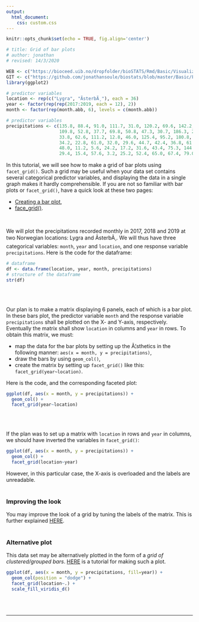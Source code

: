 ```yaml
---
output:
  html_document:
    css: custom.css
--- 
```


```r
knitr::opts_chunk$set(echo = TRUE, fig.align='center')

# title: Grid of bar plots
# author: jonathan
# revised: 14/3/2020 

WEB <- c("https://bioceed.uib.no/dropfolder/bioSTATS/Rmd/Basic/Visualizing/Faceted/grid-bar.html")
GIT <- c("https://github.com/jonathansoule/biostats/blob/master/Basic/Faceted/Faceted/grid-bar.Rmd")
library(ggplot2)

# predictor variables
location <- rep(c("Lygra", "ÃsterbÃ¸"), each = 36)
year <- factor(rep(rep(2017:2019, each = 12), 2))
month <- factor(rep(month.abb, 6), levels = c(month.abb))

# predictor variables
precipitations <- c(135.8, 88.4, 91.0, 111.7, 31.0, 120.2, 69.6, 142.2, 83.8, 208.6, 229.4, 141.4,
                    109.8, 52.8, 37.7, 69.8, 50.8, 47.3, 30.7, 186.3, 294.6, 245.9, 57.6, 46.4,
                    33.8, 62.6, 111.2, 12.8, 46.0, 125.4, 95.2, 180.8, 148.6, 132.0, 21.6, 224.4,
                    34.2, 22.8, 61.0, 32.0, 29.6, 44.7, 42.4, 36.8, 61.8, 88.2, 92.6, 80.2,
                    48.0, 11.2, 5.6, 24.2, 17.2, 31.6, 43.4, 75.3, 144.0, 103.0, 12.4, 36.6,
                    29.4, 15.4, 57.6, 3.2, 25.2, 52.4, 65.0, 67.4, 79.0, 18.2, 7.8, 92.0)

```

In this tutorial, we will see how to make a grid of bar plots using `facet_grid()`. Such a grid may be useful when your data set contains several categorical predictor variables, and displaying the data in a single graph makes it hardly comprehensible. If you are not so familiar with bar plots or `facet_grid()`, have a quick look at these two pages:

+ [Creating a bar plot](https://biostats.w.uib.no/creating-a-bar-plot/){target="_blank"},
+ [face_grid()](https://biostats.w.uib.no/facet_grid/){target="_blank"}.

<br/>

We will plot the precipitations recorded monthly in 2017, 2018 and 2019 at two Norwegian locations: Lygra and ÃsterbÃ¸. We will thus have three categorical variables: `month`, `year` and `location`, and one response variable `precipitations`. Here is the code for the dataframe:

```r
# dataframe
df <- data.frame(location, year, month, precipitations)
# structure of the dataframe
str(df)
```
<br/><br/>

Our plan is to make a matrix displaying 6 panels, each of which is a bar plot. In these bars plot, the predictor variable `month` and the response variable `precipitations` shall be plotted on the X- and Y-axis, respectively. Eventually the matrix shall show `location` in columns and `year` in rows. To obtain this matrix, we must:

+ map the data for the bar plots by setting up the Ã¦sthetics in the following manner: `aes(x = month, y = precipitations)`,
+ draw the bars by using `geom_col()`,
+ create the matrix by setting up `facet_grid()` like this: `facet_grid(year~location)`.

Here is the code, and the corresponding faceted plot:

```r
ggplot(df, aes(x = month, y = precipitations)) +
  geom_col() + 
  facet_grid(year~location)
```
<br/><br/>

If the plan was to set up a matrix with `location` in rows and `year` in columns, we should have inverted the variables in `facet_grid()`:
```r
ggplot(df, aes(x = month, y = precipitations)) +
  geom_col() + 
  facet_grid(location~year)
```
However, in this particular case, the X-axis is overloaded and the labels are unreadable. 
<br/><br/>

### Improving the look

You may improve the look of a grid by tuning the labels of the matrix. This is further explained [HERE](https://biostats.w.uib.no/modifying-labels-in-faceted-plots/){target="_blank"}.
<br/><br/>

### Alternative plot

This data set may be alternatively plotted in the form of a *grid of clustered/grouped bars*. [HERE](https://biostats.w.uib.no/grid-clustered-barplots/){target="_blank"} is a tutorial for making such a plot.
```r
ggplot(df, aes(x = month, y = precipitations, fill=year)) +
  geom_col(position = "dodge") + 
  facet_grid(location~.) + 
  scale_fill_viridis_d()
```




<br/><br/>


***
<!-- UNCOMMENT TO ACTIVATE
Get the Rmarkdown file corresponding to this page on [GitHub](`r GIT`){target="_blank"}.
-->

